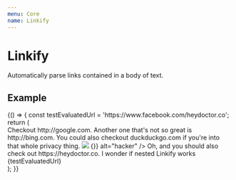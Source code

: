```yaml
---
menu: Core
name: Linkify
---
```



# Linkify

Automatically parse links contained in a body of text.

## Example
<Playground>
  {() => {
    const testEvaluatedUrl = 'https://www.facebook.com/heydoctor.co';
    return (
      <Linkify linkStyle={{ color: 'magenta' }}>
        <div>
          Checkout http://google.com. <span onmouseover="alert('yo')"
          >Another</span> one that's not so great is http://bing.com. You could also checkout duckduckgo.com if you're into that whole privacy thing. <img src="fake.jpg" onError={() => {}} alt="hacker" /> Oh, and you should also check out https://heydoctor.co. <Linkify>I wonder if nested Linkify works {testEvaluatedUrl}</Linkify>
        </div>
      </Linkify>
    );
  }}
</Playground>
